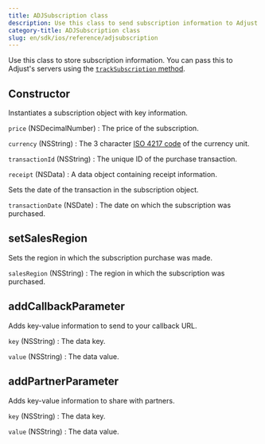 ```yaml
---
title: ADJSubscription class
description: Use this class to send subscription information to Adjust.
category-title: ADJSubscription class
slug: en/sdk/ios/reference/adjsubscription
---
```


Use this class to store subscription information. You can pass this to Adjust's servers using the [`trackSubscription` method](#ios-tracksubscription-invocation).

<Function>

## Constructor

Instantiates a subscription object with key information.

<slot slot="signature">


<ConstructorSig />

</slot>

<slot slot="snippet">


<Constructor />

</slot>

<slot slot="parameters">

`price` (NSDecimalNumber)
: The price of the subscription.

`currency` (NSString)
: The 3 character [ISO 4217 code](https://www.iban.com/currency-codes) of the currency unit.

`transactionId` (NSString)
: The unique ID of the purchase transaction.

`receipt` (NSData)
: A data object containing receipt information.

</slot>

</Function>

<Function>

Sets the date of the transaction in the subscription object.

<slot slot="signature">


<SetTransactionDateSig />

</slot>

<slot slot="snippet">


<SetTransactionDate />

</slot>

<slot slot="parameters">

`transactionDate` (NSDate)
: The date on which the subscription was purchased.

</slot>

</Function>

<Function>

## setSalesRegion

Sets the region in which the subscription purchase was made.

<slot slot="signature">


<SetSalesRegionSig />

</slot>

<slot slot="snippet">


<SetSalesRegion />

</slot>

<slot slot="parameters">

`salesRegion` (NSString)
: The region in which the subscription was purchased.

</slot>

</Function>

<Function>

## addCallbackParameter

Adds key-value information to send to your callback URL.

<slot slot="signature">


<AddCallbackParameterSig />

</slot>

<slot slot="snippet">


<AddCallbackParameter />

</slot>

<slot slot="parameters">

`key` (NSString)
: The data key.

`value` (NSString)
: The data value.

</slot>

</Function>

<Function>

## addPartnerParameter

Adds key-value information to share with partners.

<slot slot="signature">


<AddPartnerParameterSig />

</slot>

<slot slot="snippet">


<AddPartnerParameter />

</slot>

<slot slot="parameters">

`key` (NSString)
: The data key.

`value` (NSString)
: The data value.

</slot>

</Function>
